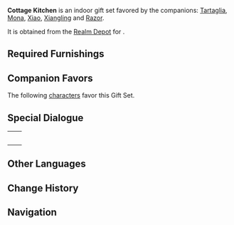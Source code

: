 {{Furnishing Infobox
|id             = 350038
|image          = Furnishing Set Cottage Kitchen Display.png
|category       = Indoor Set
|subcategory    = Gift Set
|rarity         = 4
|adeptal_energy = 570
|load           = 1,914
|description    = A fully equipped kitchen with a cabinet full of carefully prepared seasonings.<br />Chefs seeking excellence will buy fresh ingredients from the market daily, and true culinary artists will even pay close attention to the firewood used in their stoves. The young head chef of [[Wanmin Restaurant]] once shared that to make the traditional dishes of [[Qingce Village]], one must first place dry bamboo chips into the stove and carefully control the flame. If one can process the shrubbery near [[Wolfhook]]s into thin firewood, one can even add a little Mondstadt flair in.<br />Different kinds of firewood produce vastly different effects, and most chefs will never truly master them. As such, Wanmin Restaurant has a monopoly on this particular technique.
|blueprint      = [[Realm Depot]]
}}
'''Cottage Kitchen''' is an indoor gift set favored by the companions: [[Tartaglia]], [[Mona]], [[Xiao]], [[Xiangling]] and [[Razor]].

It is obtained from the [[Realm Depot]] for {{Item|Realm Currency|24|x=240}}.

==Required Furnishings==
{{Recipe
|type = Gift Set
|Portable Stove = 1
|Open-Top Fir Shelf = 1
|Fir Case Shelf Combination = 1
|Sturdy Birch Vanity = 2
|Pine Dining Chair = 3
|Long Table With Tablecloth = 1
|Trusty Portable Lamp = 2
|sort = Portable Stove,Open-Top Fir Shelf,Fir Case Shelf Combination,Sturdy Birch Vanity,Pine Dining Chair,Long Table With Tablecloth,Trusty Portable Lamp
|yield = 0
}}

==Companion Favors==
The following [[characters]] favor this Gift Set.
{{Companion/Header}}
{{Companion
|character = Mona
|rewards = {{Card|Primogem|20}}{{Card|Guide to Resistance|2}}{{Card|Mora|20,000}}
}}
{{Companion
|character = Razor
|rewards = {{Card|Primogem|20}}{{Card|Vajrada Amethyst Fragment|1}}{{Card|Mora|20,000}}
}}
{{Companion
|character = Tartaglia
|rewards = {{Card|Primogem|20}}{{Card|Varunada Lazurite Fragment|1}}{{Card|Mora|20,000}}
}}
{{Companion
|character = Xiangling
|rewards = {{Card|Primogem|20}}{{Card|Agnidus Agate Fragment|1}}{{Card|Mora|20,000}}
}}
{{Companion
|character = Xiao
|rewards = {{Card|Primogem|20}}{{Card|Vayuda Turquoise Fragment|1}}{{Card|Mora|20,000}}
}}
{{Companion/Footer}}

==Special Dialogue==
{{HousingCompanion|favorite}}

{| class="wikitable"
|-
| {{Card|Mona}} || {{Transclude|Mona/Companion|Cottage Kitchen}}
|-
| {{Card|Razor}} || {{Transclude|Razor/Companion|Cottage Kitchen}}
|-
| {{Card|Tartaglia}} || {{Transclude|Tartaglia/Companion|Cottage Kitchen}}
|-
| {{Card|Xiangling}} || {{Transclude|Xiangling/Companion|Cottage Kitchen}}
|-
| {{Card|Xiao}} || {{Transclude|Xiao/Companion|Cottage Kitchen}}
|}

==Other Languages==
{{Other Languages
|en      = Cottage Kitchen
|zhs     = 柴烟庖屋
|zhs_rm  = Cháiyān Páowū
|zht     = 柴煙庖屋
|zht_rm  = Cháiyān Páowū
|zh_tl   = Kitchen of Firewood Smoke
|ja      = 薪と煙の厨房
|ja_rm   = Takigi to Kemuri no Chuubou
|ja_tl   = Kitchen of Firewood and Smoke
|ko      = 연기가 가득한 주방
|ko_rm   = Yeon'gi-ga Gadeukan Jubang
|ko_tl   = Smoky Kitchen
|es      = Leña y ahumados
|es_tl   = Firewood and Smoked
|fr      = Maison de fumée de bois
|fr_tl   = House of Wood Smoke
|ru      = Дом древесного дыма
|ru_tl   = 
|th      = ห้องครัวและฟืนไฟ
|th_rm   = 
|th_tl   = 
|vi      = Khói Bếp Lam Chiều
|vi_tl   = 
|de      = Landhausküche
|de_tl   = Cottage Kitchen
|id      = Dapur Rumah Kecil
|id_tl   = Small House Kitchen
|pt      = Cozinha de Fumo de Lenha
|pt_tl   = 
}}

==Change History==
{{Change History|1.6}}

==Navigation==
{{Furnishing Navbox/Sets|type=gift}}
